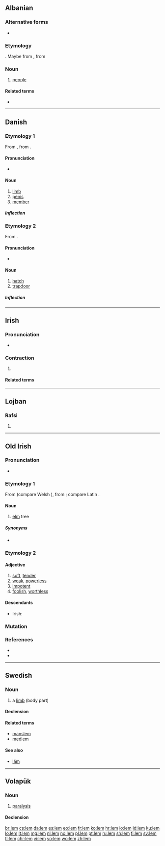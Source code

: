 {{also|LEM|Lem|Lém|lem'}}
==Albanian==

===Alternative forms===
* {{l|sq|len}} {{i|dialectal}}

===Etymology===
{{unk.|lang=sq}}. Maybe from {{etyl|sqj-pro|sq}} {{term|*lèud-no|lang=sqj-pro}}, from {{etyl|ine-pro|sq}} {{m|ine-pro|*h₁lewdʰ-||man, people}}

===Noun===
{{sq-noun|m}}

# [[people]]

====Related terms====
* {{l|sq|polem}}

----

==Danish==

===Etymology 1===
From {{etyl|gmq-oda|da}} {{m|gmq-oda|lim}}, from {{etyl|non|da}} {{m|non|limr}}.

====Pronunciation====
* {{IPA|[ˈlεmˀ]|lang=da}}

====Noun====
{{da-noun|lemmet|lemmer|g=n}}

# [[limb]]
# [[penis]]
# [[member]]

=====Inflection=====
{{da-noun-infl|lemmet|lemmer|lemmerne|g=n}}

===Etymology 2===
From {{etyl|non|da}} {{m|non|hlemmr}}.

====Pronunciation====
* {{IPA|[ˈlεmˀ]|lang=da}}

====Noun====
{{da-noun|lemmen|lemme|g=c}}

# [[hatch]]
# [[trapdoor]]

=====Inflection=====
{{da-noun-infl|lemmen|lemme|lemmene|g=c}}

----

==Irish==

===Pronunciation===
* {{IPA|/lʲɛmˠ/|lang=ga}}

===Contraction===
{{head|ga|contraction|triggers {{ga-mut-link|l}}}}

# {{lb|ga|Munster}} {{contraction of|[[le]] [[mo]]||with my|lang=ga}}
#: {{ux|ga|Chuir sé cúl orm '''lem''' chuid oibre.|It left me late with my work.}}

====Related terms====
{{ga-preposition contractions}}

----

==Lojban==

===Rafsi===
{{jbo-rafsi}}

# {{jbo-rafsi of|le'e}}

----

==Old Irish==

===Pronunciation===
* {{IPA|/l͈ʲeṽ/|lang=sga}}

===Etymology 1===
From {{inh|sga|cel-pro|[[*lēmos]], [[*limos]]}} (compare Welsh {{m|cy|llwyf}}), from {{inh|sga|ine-pro|*h₁élem||mountain elm}}; compare Latin {{m|la|ulmus}}.

====Noun====
{{head|sga|noun|g=m}}

# [[elm]] tree

=====Synonyms=====
* {{l|sga|lemán}}

===Etymology 2===

====Adjective====
{{head|sga|adjective}}

# [[soft]], [[tender]]
# [[weak]], [[powerless]]
# [[impotent]] {{gloss|in sexual sense}}
# [[foolish]], [[worthless]]

====Descendants====
* Irish: {{l|ga|leamh}}

===Mutation===
{{sga-mutation|l|em}}

===References===
* {{R:DIL|29870|head=1 lem (‘elm tree’)}}
* {{R:DIL|29871|head=2 lem (‘soft’)}}

----

==Swedish==

===Noun===
{{sv-noun|c}}

# a [[limb]] (body part)

====Declension====
{{sv-infl-noun-c-ar|2=lemm}}

====Related terms====
* [[manslem]]
* [[medlem]]

====See also====
* [[läm]]

----

==Volapük==

===Noun===
{{vo-noun}}

# [[paralysis]]

====Declension====
{{vo-decl-noun}}

[[br:lem]]
[[cs:lem]]
[[da:lem]]
[[es:lem]]
[[eo:lem]]
[[fr:lem]]
[[ko:lem]]
[[hr:lem]]
[[io:lem]]
[[id:lem]]
[[ku:lem]]
[[lo:lem]]
[[lt:lem]]
[[mg:lem]]
[[nl:lem]]
[[no:lem]]
[[pl:lem]]
[[pt:lem]]
[[ru:lem]]
[[sh:lem]]
[[fi:lem]]
[[sv:lem]]
[[tl:lem]]
[[chr:lem]]
[[vi:lem]]
[[vo:lem]]
[[wo:lem]]
[[zh:lem]]